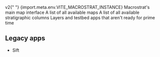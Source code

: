 
<PageTitle title="Macrostrat">
  <span class="subtitle">
    <span class="secondary">v2</span>{" "}
    <span class="tertiary">{import.meta.env.VITE_MACROSTRAT_INSTANCE}</span>
  </span>
</PageTitle>

<LinkCard href="/map" title="Map interface">
  Macrostrat's main map interface
</LinkCard>

<LinkCard href="/maps" title="Maps index">
  A list of all available maps
</LinkCard>

<LinkCard href="/columns" title="Stratigraphic columns">
  A list of all available stratigraphic columns
</LinkCard>

<LinkCard href="/dev" title="Developer apps">
  Layers and testbed apps that aren't ready for prime time
</LinkCard>

## Legacy apps

- <Link href="/sift">Sift</Link>
